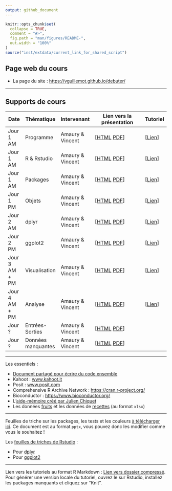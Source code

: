 ```yaml
---
output: github_document
---
```


<!-- README.md is generated from README.Rmd. Please edit that file -->

```r
knitr::opts_chunk$set(
  collapse = TRUE,
  comment = "#>",
  fig.path = "man/figures/README-",
  out.width = "100%"
)
source("inst/extdata/current_link_for_shared_script")
```

## Page web du cours

- La page du site : <https://vguillemot.github.io/debuter/>

****

## Supports de cours

|  Date  | Thématique | Intervenant | Lien vers la présentation | Tutoriel |
|--------|------------|-------------|---------------------------|----------|
| Jour 1 AM | Programme | Amaury & Vincent  | [[HTML](vignettes/S00programme.html) [PDF](vignettes/S00programme.pdf)] | [[Lien](https://learnr.pasteur.fr/debuter/T00tuto/)] |
| Jour 1 AM | R & Rstudio  | Amaury & Vincent  | [[HTML](vignettes/S01rstudio.html) [PDF](vignettes/S01rstudio.pdf)] | [[Lien](https://learnr.pasteur.fr/debuter/T01rstudio/)] |
| Jour 1 AM | Packages  | Amaury & Vincent  | [[HTML](vignettes/S02packages.html) [PDF](vignettes/S02packages.pdf)] | [[Lien](https://learnr.pasteur.fr/debuter/T02packages/)] |
| Jour 1 PM | Objets     | Amaury & Vincent  | [[HTML](vignettes/S03objets.html) [PDF](vignettes/S03objets.pdf)] | [[Lien](https://learnr.pasteur.fr/debuter/T03objets/)] |
| Jour 2 AM | dplyr     | Amaury & Vincent  | [[HTML](vignettes/S04dplyr.html) [PDF](vignettes/S04dplyr.pdf)] | [[Lien](https://learnr.pasteur.fr/debuter/T04dplyr/)] |
| Jour 2 PM | ggplot2   | Amaury & Vincent  | [[HTML](vignettes/S05ggplot2.html) [PDF](vignettes/S05ggplot2.pdf)] | [[Lien](https://learnr.pasteur.fr/debuter/T05ggplot2/)] |
| Jour 3 AM + PM | Visualisation  | Amaury & Vincent  | [[HTML](vignettes/S06visu.html) [PDF](vignettes/S06visu.pdf)] | [[Lien](https://learnr.pasteur.fr/debuter/T06visu)] |
| Jour 4 AM + PM | Analyse   | Amaury & Vincent  | [[HTML](vignettes/S07tests.html) [PDF](vignettes/S07tests.pdf)] | [[Lien](https://learnr.pasteur.fr/debuter/T07tests)] |
| Jour ? | Entrées-Sorties   | Amaury & Vincent  | [[HTML](vignettes/S08input_output.html) [PDF](vignettes/S08input_output.pdf)] |  |
| Jour ? | Données manquantes   | Amaury & Vincent  | [[HTML](vignettes/S09missing.html) [PDF](vignettes/S09missing.pdf)] |  |

****

Les essentiels : 

  * [Document partagé pour écrire du code ensemble](`r currentlink`)
  * Kahoot : [www.kahoot.it](www.kahoot.it)
  * Posit : [www.posit.com](www.posit.com)
  * Comprehensive R Archive Network : [https://cran.r-project.org/](https://cran.r-project.org/)
  * Bioconductor : [https://www.bioconductor.org/](https://www.bioconductor.org/)
  * L'[aide-mémoire créé par Julien Chiquet](inst/extdata/CommandesUsuelles.pdf)
  * Les données [fruits](inst/extdata/fruits.xlsx) et les données de [recettes](inst/extdata/nutriwi.xlsx) (au format `xlsx`)

****

Feuilles de triche sur les packages, les tests et les couleurs [à télécharger ici](inst/extdata/cheat_sheets_2022_09_20.pptx). Ce document est au format `pptx`, vous pouvez donc les modifier comme vous le souhaitez !

Les [feuilles de triches de Rstudio](https://www.rstudio.com/resources/cheatsheets/) : 

  * Pour [dplyr](https://raw.githubusercontent.com/rstudio/cheatsheets/main/data-transformation.pdf)
  * Pour [ggplot2](https://raw.githubusercontent.com/rstudio/cheatsheets/main/data-visualization.pdf)



****

Lien vers les tutoriels au format R Markdown : [Lien vers dossier compressé](inst/extdata/tutorials.zip). Pour générer une version locale du tutoriel, ouvrez le sur Rstudio, installez les packages manquants et cliquez sur "Knit".
